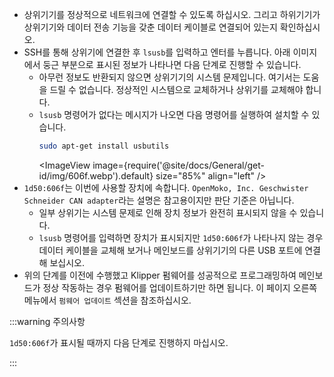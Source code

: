 * 상위기기를 정상적으로 네트워크에 연결할 수 있도록 하십시오. 그리고 하위기기가 상위기기와 데이터 전송 기능을 갖춘 데이터 케이블로 연결되어 있는지 확인하십시오.
* SSH를 통해 상위기에 연결한 후 `lsusb`를 입력하고 엔터를 누릅니다. 아래 이미지에서 둥근 부분으로 표시된 정보가 나타나면 다음 단계로 진행할 수 있습니다.
    * 아무런 정보도 반환되지 않으면 상위기기의 시스템 문제입니다. 여기서는 도움을 드릴 수 없습니다. 정상적인 시스템으로 교체하거나 상위기를 교체해야 합니다.
    * `lsusb` 명령어가 없다는 메시지가 나오면 다음 명령어를 실행하여 설치할 수 있습니다.
        ```bash
        sudo apt-get install usbutils
        ```
        <ImageView image={require('@site/docs/General/get-id/img/606f.webp').default} size="85%" align="left" /> 
* `1d50:606f`는 이번에 사용할 장치에 속합니다. `OpenMoko, Inc. Geschwister Schneider CAN adapter`라는 설명은 참고용이지만 판단 기준은 아닙니다.
    * 일부 상위기는 시스템 문제로 인해 장치 정보가 완전히 표시되지 않을 수 있습니다.
    * `lsusb` 명령어를 입력하면 장치가 표시되지만 `1d50:606f`가 나타나지 않는 경우 데이터 케이블을 교체해 보거나 메인보드를 상위기기의 다른 USB 포트에 연결해 보십시오.
* 위의 단계를 이전에 수행했고 Klipper 펌웨어를 성공적으로 프로그래밍하여 메인보드가 정상 작동하는 경우 펌웨어를 업데이트하기만 하면 됩니다. 이 페이지 오른쪽 메뉴에서 `펌웨어 업데이트` 섹션을 참조하십시오.

:::warning 주의사항

`1d50:606f`가 표시될 때까지 다음 단계로 진행하지 마십시오.

:::
